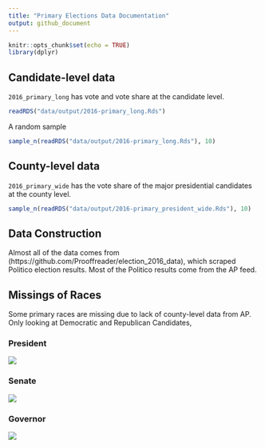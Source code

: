 ```yaml
---
title: "Primary Elections Data Documentation"
output: github_document
---
```


```r
knitr::opts_chunk$set(echo = TRUE)
library(dplyr)
```




## Candidate-level data

`2016_primary_long` has vote and vote share at the candidate level.

```r
readRDS("data/output/2016-primary_long.Rds")
```



A random sample
```r
sample_n(readRDS("data/output/2016-primary_long.Rds"), 10)
```




## County-level data 


`2016_primary_wide` has the vote share of the major presidential candidates at the county level.

```r
sample_n(readRDS("data/output/2016-primary_president_wide.Rds"), 10)
```



## Data Construction

Almost all of the data comes from (https://github.com/Prooffreader/election_2016_data), which scraped Politico election results. Most of the Politico results come from the AP feed. 



## Missings of Races

Some primary races are missing due to lack of county-level data from AP. Only looking at Democratic and Republican Candidates,


### President

![](figures/coverage_pres.png)


### Senate

![](figures/coverage_sen.png)


### Governor

![](figures/coverage_gov.png)

